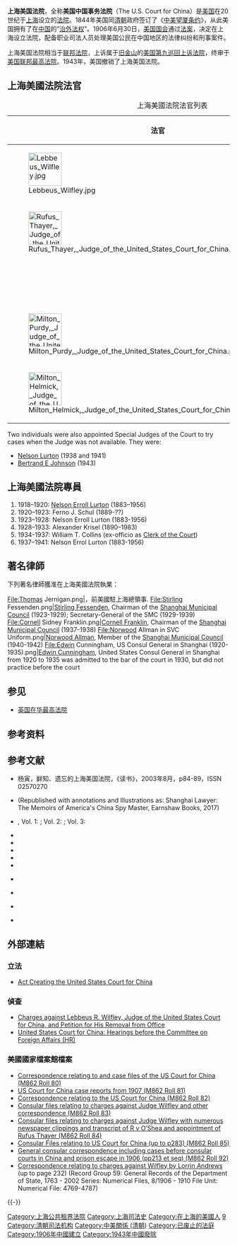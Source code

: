 {{Infobox U.S. federal court
| court_type        = district
| court_name        = 上海美国法院<br>（美国中国事务法院）<br>{{small|United States Court for China}}
| abbreviation      =
| seal              =
| seal_size         = 150
| map_image_name    = American Consulate General and US Court for China, Shanghai 1907.png
| map_image_width   = 250px
| map_image_caption = 美国总领事馆及美国在华法院，上海 1907年
| courthouse        =
| location          = [[上海公共租界|上海公共租界]]
| appeals_to        = 第九巡迴上訴法院
| established       = 1906年6月30日
| abolished         = 1943年5月20日
}}

'''上海美国法院'''，全称'''美国中国事务法院'''（The U.S. Court for China）是[[美国|美国]]在20世纪于[[上海|上海]]设立的[[法院|法院]]。1844年美国同[[清朝|清朝]]政府签订了《[[中美望厦条约|中美望厦条约]]》，从此美国拥有了在[[中国|中国]]的“[[治外法权|治外法权]]”。1906年6月30日，[[美国国会|美国国会]]通过[[法案|法案]]，决定在上海设立法院，配备职业司法人员处理美国公民在中国地区的法律纠纷和刑事案件。

上海美国法院相当于[[联邦法院|联邦法院]]，上诉属于[[旧金山|旧金山]]的[[美国联邦上诉法院|美国第九巡回上诉法院]]，终审于[[美国联邦最高法院|美国联邦最高法院]]。1943年，美国撤销了上海美国法院。

==上海美國法院法官==

{| class="wikitable"
|+ 上海美國法院法官列表
|-
! colspan="2" | 法官 !! 任期 !! 背景
|- valign="top"
|[[File:Lebbeus_Wilfley.jpg|75px]]
|{{le|雷布斯·雷德曼·威夫利|Lebbeus R. Wilfley}}
|1906–1908
|律師及前{{le|菲律賓副檢察長辦公室|Office of the Solicitor General of the Philippines|菲律賓司法部長}}。 
|- valign="top"
|[[File:Rufus_Thayer,_Judge_of_the_United_States_Court_for_China.png|75px]]
|[[Rufus_Thayer|Rufus Hildreth Thayer]]
|1909–1913
|Lawyer, law clerk in the US Department of Treasury, assistant to the [[Librarian_of_Congress|Librarian of Congress]] and former [[Advocate_General|Advocate General]] of the [[District_of_Columbia_National_Guard|District of Columbia National Guard]]<ref>{{cite news|author= <!--Staff writer(s); no by-line.-->|title= Judge R. H. Thayer Dies of Apoplexy|url= https://timesmachine.nytimes.com/timesmachine/1917/07/13/96255416.pdf|newspaper= [[New_York_Times|New York Times]]|location= |date= July 13, 1917}} {{Wayback|url=https://timesmachine.nytimes.com/timesmachine/1917/07/13/96255416.pdf |date=20200624154945 }}</ref>
|- valign="top"
|<!-- 檔案不存在 [[File:CS_Lobingier_1920.jpg|75px]] ，可從英文維基百科取得 -->
|[[Charles_S._Lobingier|Charles S. Lobingier]]
|1914–1924
|Law professor, former Judge of the Philippines [[Regional_Trial_Court|Court of First Instance]] and later member of the [[U.S._Securities_and_Exchange_Commission|U.S. Securities and Exchange Commission]]
|- valign="top"
|[[File:Milton_Purdy,_Judge_of_the_United_States_Court_for_China.png|75px]]
|{{le|米爾頓·德懷特·普迪|Milton D. Purdy}}
|1924–1934
|前美國市與郡檢察官、美國聯邦檢察官及美國司法部長助理
|- valign="top"
|[[File:Milton_Helmick,_Judge_of_the_United_States_Court_for_China.png|75px]]
|{{le|米爾頓·約翰·赫爾米克|Milton J. Helmick}}
|1934–1943
|前法官及{{le|新墨西哥州司法部長|Attorney General of New Mexico}}
|}

Two individuals were also appointed Special Judges of the Court to try cases when the Judge was not available.  They were:

* [http://familytreemaker.genealogy.com/users/r/u/h/Steven-R-Ruhl-IL/WEBSITE-0001/UHP-0928.html Nelson Lurton]{{Wayback|url=http://familytreemaker.genealogy.com/users/r/u/h/Steven-R-Ruhl-IL/WEBSITE-0001/UHP-0928.html |date=20140225175448 }} (1938 and 1941)
* [http://www.af.mil/AboutUs/Biographies/Display/tabid/225/Article/106603/brigadier-general-bertrand-e-johnson.aspx Bertrand E Johnson]{{Wayback|url=http://www.af.mil/AboutUs/Biographies/Display/tabid/225/Article/106603/brigadier-general-bertrand-e-johnson.aspx |date=20160304064445 }} (1943)

==上海美國法院專員==
# 1918–1920: [http://familytreemaker.genealogy.com/users/r/u/h/Steven-R-Ruhl-IL/WEBSITE-0001/UHP-0928.html Nelson Erroll Lurton]{{Wayback|url=http://familytreemaker.genealogy.com/users/r/u/h/Steven-R-Ruhl-IL/WEBSITE-0001/UHP-0928.html |date=20140225175448 }} (1883–1956)
# 1920–1923: Ferno J. Schul (1889-??)
# 1923–1928: Nelson Erroll Lurton (1883-1956)
# 1928–1933: Alexander Krisel (1890–1983)
# 1934-1937: William T. Collins (ex-officio as [[Court_clerk|Clerk of the Court]])
# 1937–1941: Nelson Errol Lurton (1883-1956)

==著名律師==
下列著名律師獲准在上海美國法院執業：

<gallery class="center" widths="200px">
File:Thomas Jernigan.png|{{le|佑尼干|Thomas R. Jernigan}}，前美國駐上海總領事.
File:Stirling Fessenden.png|[[Stirling_Fessenden|Stirling Fessenden]], Chairman of the [[Shanghai_Municipal_Council|Shanghai Municipal Council]] (1923-1929); Secretary-General of the SMC (1929-1939)
File:Cornell Sidney Franklin.png|[[Cornell_Franklin|Cornell Franklin]], Chairman of the [[Shanghai_Municipal_Council|Shanghai Municipal Council]] (1937-1938)
File:Norwood Allman in SVC Uniform.png|[[Norwood_Allman|Norwood Allman]], Member of the [[Shanghai_Municipal_Council|Shanghai Municipal Council]] (1940-1942)
File:Edwin Cunningham, US Consul General in Shanghai (1920-1935).png|[[Edwin_Cunningham_(diplomat)|Edwin Cunningham]], United States Consul General in Shanghai from 1920 to 1935 was admitted to the bar of the court in 1930, but did not practice before the court 
</gallery>

==参见==
*[[英国在华最高法院|英国在华最高法院]]

== 参考资料 ==
{{Reflist}}

==参考文献==
{{refbegin|2}}
*杨寅，鲜知、遗忘的上海美国法院，《读书》，2003年8月，p84-89，ISSN 02570270
* {{cite book|last= Allman|first= Norwood Francis|date= 1943|title= Shanghai Lawyer|url= http://babel.hathitrust.org/cgi/pt?id=mdp.39015009154116;view=1up;seq=9|location= |publisher= McGraw Hill|ref= harv|oclc= 582340713|access-date= 2017-07-26|archive-date= 2015-02-15|archive-url= https://web.archive.org/web/20150215083641/http://babel.hathitrust.org/cgi/pt?id=mdp.39015009154116;view=1up;seq=9|dead-url= no}} {{Wayback|url=http://babel.hathitrust.org/cgi/pt?id=mdp.39015009154116;view=1up;seq=9 |date=20150215083641 }} (Republished with annotations and Illustrations as: Shanghai Lawyer: The Memoirs of America's China Spy Master, Earnshaw Books, 2017)
* {{cite book |last= Clark|first= Douglas|date= 2015|title= Gunboat Justice:  British and American Law Courts in China and Japan (1842-1943)|url= |location= Hong Kong|publisher= [[Earnshaw_Books|Earnshaw Books]]}}, Vol. 1: {{ISBN|978-988-82730-8-9}}; Vol. 2: {{ISBN|978-988-82730-9-6}}; Vol. 3: {{ISBN|978-988-82731-9-5}}
* {{cite journal |last= Hinckley|first= Frank E.| author-link1  = |date= 1912|title= Extraterritoriality in China|url= |journal= [[Annals_of_the_American_Academy_of_Political_and_Social_Science|Annals of the American Academy of Political and Social Science]]|publisher= |volume= 39|issue= |pages= 97{{endash}}108|jstor= 1012076|ref=harv}}
* {{cite journal |last= Lee|first= Tahirih V.|date= 2004|title= The United States Court for China: A Triumph of Local Law|ssrn= 958954|journal= Buffalo Law Review|publisher= [[University_at_Buffalo_Law_School|University at Buffalo Law School]]|volume=52 |issue= 4|pages= 923{{endash}}1075|ref=harv}}
* {{cite book |last= Lobingier|first= Charles Sumner|author-link= Charles S. Lobingier|date= 1919|title= American Courts in China|url= https://archive.org/stream/americancourtsin00lobirich#page/n1/mode/2up|publisher= Bar Association Publications|page= |ref=harv}}
* {{cite book |last= Lobingier|first= Charles Sumner|date= 1920|title= Extraterritorial Cases, Including the Decisions of the United States Court for China from Its Beginning, Those Reviewing the Same by the Court of Appeals, and the Leading Cases Decided by Other Courts on Questions of Extraterritoriality|url= https://archive.org/stream/extraterritorial01unit#page/n9/mode/2up|volume=I|location= Manila|publisher= Bureau of Printing|page= |ref= {{harvid|Extraterritorial Cases I|1920}}}}
* {{cite book |last= Lobingier|first= Charles Sumner|date= 1928|title= The Decisions of the United States Court for China, 1920-1924, Those Reviewing the Same by the Court of Appeals and Leading Decisions by Other Authorities on Questions of Extraterritoriality|url= |volume=II|location= Manila|publisher= Bureau of Printing|page= |ref= {{harvid|Extraterritorial Cases II|1928}}}}
* {{cite news|last= Millare|first= Thomas F.|date= March 22, 1908|title= A United States Court on Foreign Soil: Excellent Results Follow Judge Wilfley's Work in the Establishment of American Law and Jurisdiction in Foreign Concession, Shanghai|url= https://query.nytimes.com/gst/abstract.html?res=9E04E2DF143EE233A25751C2A9659C946997D6CF|newspaper= [[New_York_Times|New York Times]]|accessdate= 2018-11-18|archive-date= 2016-03-04|archive-url= https://web.archive.org/web/20160304223001/http://query.nytimes.com/gst/abstract.html?res=9E04E2DF143EE233A25751C2A9659C946997D6CF|dead-url= no}} {{Wayback|url=https://query.nytimes.com/gst/abstract.html?res=9E04E2DF143EE233A25751C2A9659C946997D6CF |date=20160304223001 }}
* {{cite conference |url= |title= Law's Empire: The Legal Construction of 'America' in the 'District of China' |last1= Ruskola|first1= Teemu|date= November 15, 2003|conference= Annual Meeting of American Society of Legal History|location= Washington, DC|ssrn= 440641}}
* {{cite journal|last= Ruskola|first= Teemu|date= 2008|title= Colonialism without Colonies: On the Extraterritorial Jurisprudence of the U.S. Court for China|url= http://scholarship.law.duke.edu/cgi/viewcontent.cgi?article=1486&context=lcp|journal= [[Law_and_Contemporary_Problems|Law and Contemporary Problems]]|publisher= [[Duke_University_School_of_Law|Duke University School of Law]]|volume= 71|issue= 3|pages= 217{{endash}}242|ref= harv|access-date= 2018-11-18|archive-date= 2019-12-19|archive-url= https://web.archive.org/web/20191219170911/https://scholarship.law.duke.edu/cgi/viewcontent.cgi?article=1486&context=lcp|dead-url= no}} {{Wayback|url=http://scholarship.law.duke.edu/cgi/viewcontent.cgi?article=1486&context=lcp |date=20191219170911 }}
* {{cite book |last= Scully|first= Eileen P.|date= 2001|title= Bargaining with the State from Afar: American Citizenship in Treaty Port China, 1842-1942|url= |location= |publisher= Columbia University Press|page= |isbn= 978-0-231-12109-5}}
{{refend}}

==外部連結==
{{div col|2}}
===立法===
*[https://archive.org/details/jstor-2212393 Act Creating the United States Court for China]

===偵查===
*[https://archive.org/details/chargesagainstle00root Charges against Lebbeus R. Wilfley, Judge of the United States Court for China, and Petition for His Removal from Office]
*[https://archive.org/details/unitedstatescou00housgoog United States Court for China: Hearings before the Committee on Foreign Affairs (HR)]

===美國國家檔案館檔案===
*[https://catalog.archives.gov/id/19158515 Correspondence relating to and case files of the US Court for China (M862 Roll 80)]{{Wayback|url=https://catalog.archives.gov/id/19158515 |date=20200624155038 }}
*[https://catalog.archives.gov/id/19159297 US Court for China case reports from 1907 (M862 Roll 81)]{{Wayback|url=https://catalog.archives.gov/id/19159297 |date=20190510010221 }}
*[https://catalog.archives.gov/id/19159530 Correspondence relating to the US Court for China (M862 Roll 82)]{{Wayback|url=https://catalog.archives.gov/id/19159530 |date=20200624155025 }}
*[https://catalog.archives.gov/id/19160280 Consular files relating to charges against Judge Wilfley and other correspondence (M862 Roll 83)]{{Wayback|url=https://catalog.archives.gov/id/19160280 |date=20200624155029 }}
*[https://catalog.archives.gov/id/19161443 Consular files relating to charges against Judge Wilfley with numerous newspaper clippings and transcript of R v O’Shea and appointment of Rufus Thayer (M862 Roll 84)]{{Wayback|url=https://catalog.archives.gov/id/19161443 |date=20200624155039 }}
*[https://catalog.archives.gov/id/19162341 Consular Files relating to US Court for China (up to p283) (M862 Roll 85)]{{Wayback|url=https://catalog.archives.gov/id/19162341 |date=20200624155040 }}
*[https://catalog.archives.gov/id/19168955 General consular correspondence including cases before consular courts in China and prison escape in 1906 (pp213 et seq) (M862 Roll 92)]{{Wayback|url=https://catalog.archives.gov/id/19168955 |date=20200624155049 }}
*[https://catalog.archives.gov/id/19588335 Correspondence relating to charges against Wilfley by Lorrin Andrews]{{Wayback|url=https://catalog.archives.gov/id/19588335 |date=20200624155059 }} (up to page 232) (Record Group 59: General Records of the Department of State, 1763 - 2002 Series: Numerical Files, 8/1906 - 1910 File Unit: Numerical File: 4769-4787)
{{div col end}}
{{-}}
{{United States district and territorial courts}}

[[Category:上海公共租界法院|Category:上海公共租界法院]]
[[Category:上海司法史|Category:上海司法史]]
[[Category:在上海的美國人|Category:在上海的美國人]]
[[Category:美国联邦地区法院|9]]
[[Category:清朝司法机构|Category:清朝司法机构]]
[[Category:中美關係_(清朝)|Category:中美關係 (清朝)]]
[[Category:已废止的法庭|Category:已废止的法庭]]
[[Category:1906年中國建立|Category:1906年中國建立]]
[[Category:1943年中國廢除|Category:1943年中國廢除]]